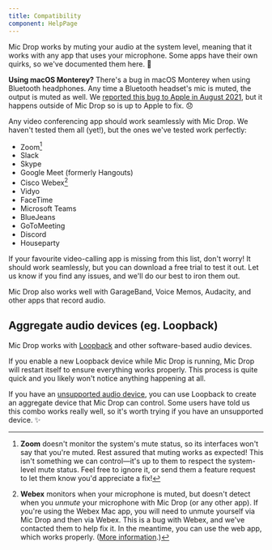 ```yaml
---
title: Compatibility
component: HelpPage
---
```




<Panel>

Mic Drop works by muting your audio at the system level, meaning that it works with any app that uses your microphone. Some apps have their own quirks, so we've documented them here. 🙂

**Using macOS Monterey?** There's a bug in macOS Monterey when using Bluetooth headphones. Any time a Bluetooth headset's mic is muted, the output is muted as well. We [reported this bug to Apple in August 2021](https://twitter.com/octopusthink/status/1431689504126078977), but it happens outside of Mic Drop so is up to Apple to fix. 😞

Any video conferencing app should work seamlessly with Mic Drop. We haven't tested them all (yet!), but the ones we've tested work perfectly:

- Zoom[^1]
- Slack
- Skype
- Google Meet (formerly Hangouts)
- Cisco Webex[^2]
- Vidyo
- FaceTime
- Microsoft Teams
- BlueJeans
- GoToMeeting
- Discord
- Houseparty

If your favourite video-calling app is missing from this list, don't worry! It should work seamlessly, but you can <DownloadLink>download a free trial</DownloadLink> to test it out. Let us know if you find any issues, and we'll do our best to iron them out.

Mic Drop also works well with GarageBand, Voice Memos, Audacity, and other apps that record audio.

## Aggregate audio devices (eg. Loopback)

Mic Drop works with [Loopback](https://rogueamoeba.com/loopback/) and other software-based audio devices.

If you enable a new Loopback device while Mic Drop is running, Mic Drop will restart itself to ensure everything works properly. This process is quite quick and you likely won't notice anything happening at all.

If you have an [unsupported audio device](/help/hardware-issues), you can use Loopback to create an aggregate device that Mic Drop can control. Some users have told us this combo works really well, so it's worth trying if you have an unsupported device. ✨

[^1]: **Zoom** doesn't monitor the system's mute status, so its interfaces won't say that you're muted. Rest assured that muting works as expected! This isn't something we can control—it's up to them to respect the system-level mute status. Feel free to ignore it, or send them a feature request to let them know you'd appreciate a fix!
[^2]: **Webex** monitors when your microphone is muted, but doesn't detect when you _unmute_ your microphone with Mic Drop (or any other app). If you're using the Webex Mac app, you will need to unmute yourself via Mic Drop and then via Webex. This is a bug with Webex, and we've contacted them to help fix it. In the meantime, you can use the web app, which works properly. ([More information](/help/webex).)

</Panel>
